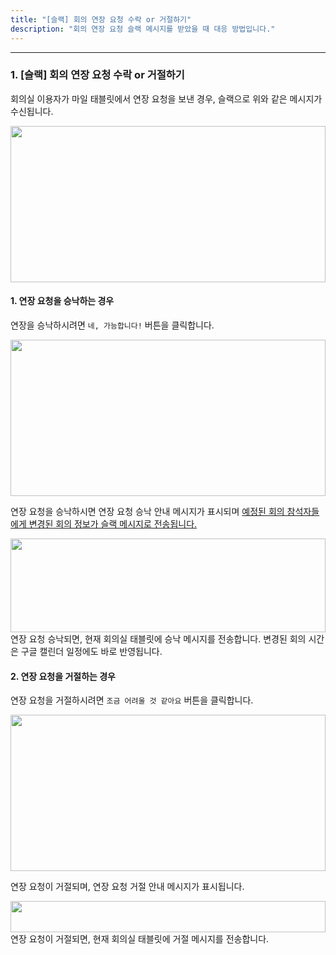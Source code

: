 ```yaml
---
title: "[슬랙] 회의 연장 요청 수락 or 거절하기"
description: "회의 연장 요청 슬랙 메시지를 받았을 때 대응 방법입니다."
---
```


---

### 1. [슬랙] 회의 연장 요청 수락 or 거절하기

회의실 이용자가 마일 태블릿에서 연장 요청을 보낸 경우, 슬랙으로 위와 같은 메시지가 수신됩니다.
<Frame>
    <img src="/images/tablet/meeting-extend/receive-extend-message/img1.png" width="100%" height="250" />
</Frame>

<br />

#### 1. 연장 요청을 승낙하는 경우

연장을 승낙하시려면 `네, 가능합니다!` 버튼을 클릭합니다. 
<Frame>
    <img src="/images/tablet/meeting-extend/receive-extend-message/img2.png" width="100%" height="250" />
</Frame>

연장 요청을 승낙하시면 연장 요청 승낙 안내 메시지가 표시되며 <u>예정된 회의 참석자들에게 변경된 회의 정보가 슬랙 메시지로 전송됩니다.</u>
<Frame>
    <img src="/images/tablet/meeting-extend/receive-extend-message/img3.png" width="100%" height="150" />
</Frame>
연장 요청 승낙되면, 현재 회의실 태블릿에 승낙 메시지를 전송합니다.

<Info>
    변경된 회의 시간은 구글 캘린더 일정에도 바로 반영됩니다.
</Info>

<br />

#### 2. 연장 요청을 거절하는 경우

연장 요청을 거절하시려면 `조금 어려울 것 같아요` 버튼을 클릭합니다. 
<Frame>
    <img src="/images/tablet/meeting-extend/receive-extend-message/img4.png" width="100%" height="250" />
</Frame>

연장 요청이 거절되며, 연장 요청 거절 안내 메시지가 표시됩니다.
<Frame>
    <img src="/images/tablet/meeting-extend/receive-extend-message/img5.png" width="100%" height="50" />
</Frame>
연장 요청이 거절되면, 현재 회의실 태블릿에 거절 메시지를 전송합니다.
